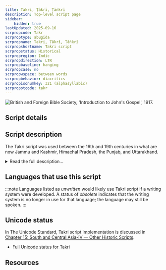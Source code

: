 ```yaml
---
title: Takri, Ṭākrī, Ṭāṅkrī
description: Top-level script page
sidebar:
    hidden: true
lastUpdated: 2025-09-16
scrpropcode: Takr
scrproptype: abugida
scrpropname: Takri, Ṭākrī, Ṭāṅkrī
scrpropshortname: Takri script
scrpropstatus: Historical
scrpropregion: Indic
scrpropdirection: LTR
scrpropbaseline: hanging
scrpropcase: no
scrpropwspace: between words
scrpropbehavior: diacritics
scrpropisonumkey: 321 (alphasyllabic)
scrpropotcode: takr
---
```



![](../images/takr-sample.jpg "British and Foreign Bible Society, 'Introduction to John's Gospel', 1917.")

## Script details

<ScriptDetails />

## Script description

The Takri script was used between the 16th and 19th centuries in what are now Jammu and Kashmir, Himachal Pradesh, the Punjab, and Uttarakhand.

<details>
<summary>Read the full description...</summary>It was used for writing the Chambeali and Dogri languages, as well as a number of Pahari (Himalayan) languages including Jaunsari and Kulvi. The script is derived from Sharada, one of the Gupta scripts, and is related to the Gurmukhi and Lahnda scripts. It was widely used both in official and personal contexts. For much of its history it was used alongside Devanagari. Since the late 19th century, it has gradually been supplanted by Devanagari, although there have been some movements to revitalize it for certain Pahari languages and dialects of Kashmiri.

The script is written from left to right using thirty-four consonant letters, ten vowel letters and ten vowel diacritics. It is an abugida, meaning that each consonant letter contains an inherent short [a] vowel, which is not written. Other vowels are written with one of the vowel diacritics, unless they appear at the beginning of a word, in which case they are written using one of the independent vowel letters. One of the vowel diacritics does not represent a vowel _per se_, but nasalization of the inherent vowel, or of an independent vowel. There is also a symbol called _virama_ for silencing the post-consonantal vowel entirely, for example when a consonant comes at the end of a word or when it is immediately followed by another consonant. A further symbol, called _nukta_, can be written below a consonant letter, primarily for the purpose of representing sounds which are not native to the language in question and cannot be accurately represented with one of the thirty-four consonant letters.

There is significant variation in styles of the Takri script, partly because the wide and mountainous area over which the script was used was conducive to many regional varieties being developed in isolated mountain communities. Some communities standardized the form of the script which they themselves used, but there was no universally applicable standardized variety. However, despite variations in the shapes of letters and the styles of writing, each form was recognized by its users to be Takri, and each variety exhibited certain common features.

One notable feature of the script is that, unlike many of the Gupta derivatives used in South Asia, most varieties of Takri did not use a headstroke. There were some exceptions to this, for example the variety used for writing Dogri Akkhar, but for the most part the headstroke was not used except to distinguish between otherwise identical letters. For example the letters _ma_ and _sa_ in the variety used for writing the Chambeali language were identical but for the headstroke over _sa_.

Takri writing employed the Devanagari punctuation marks _danda_ and _double danda_ to indicate pauses in the text. A script-specific set of decimal numbers from 0-9 was used.
</details>

## Languages that use this script

:::note
Languages listed as _unwritten_ would likely use Takri script if a writing system were developed. A status of _obsolete_ indicates that the writing system is no longer in use for that language; the language may still be spoken.
:::

<WsList script='Takr' wsMax='5' />

## Unicode status

In The Unicode Standard, Takri script implementation is discussed in [Chapter 15: South and Central Asia-IV — Other Historic Scripts](https://www.unicode.org/versions/latest/core-spec/chapter-15/#G81184).

- [Full Unicode status for Takri](/scrlang/unicode/takr-unicode)



## Resources

<ScriptResources detailSummary='seemore' />

